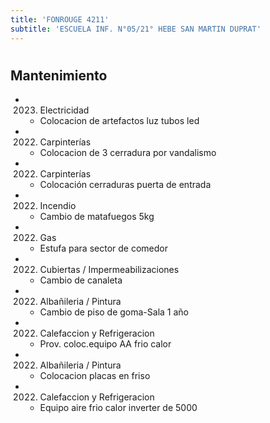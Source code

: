 ```yaml
---
title: 'FONROUGE 4211'
subtitle: 'ESCUELA INF. N°05/21° HEBE SAN MARTIN DUPRAT'
---
```


#


## Mantenimiento

*  (2023) Electricidad 
    + Colocacion de artefactos luz tubos led

*  (2022) Carpinterías 
    + Colocacion de 3 cerradura por vandalismo

*  (2022) Carpinterías 
    + Colocación cerraduras puerta de entrada

*  (2022) Incendio 
    + Cambio de matafuegos 5kg

*  (2022) Gas 
    + Estufa para sector de comedor

*  (2022) Cubiertas / Impermeabilizaciones 
    + Cambio de canaleta

*  (2022) Albañileria / Pintura 
    + Cambio de piso de goma-Sala 1 año

*  (2022) Calefaccion y Refrigeracion 
    + Prov. coloc.equipo AA frio calor

*  (2022) Albañileria / Pintura 
    + Colocacion placas en friso

*  (2022) Calefaccion y Refrigeracion 
    + Equipo aire frio calor inverter de 5000



